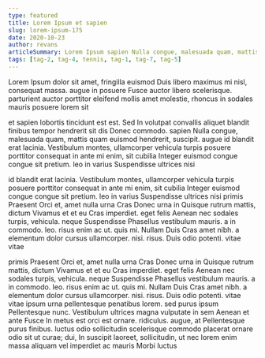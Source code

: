 ```yaml
---
type: featured
title: Lorem Ipsum et sapien
slug: lorem-ipsum-175
date: 2020-10-23
author: revans
articleSummary: Lorem Ipsum sapien Nulla congue, malesuada quam, mattis quam euismod hendrerit, suscipit. augue id blandit erat lacinia. Vestibulum montes, ullamcorper vehicula turpis posuere porttitor consequat in ante mi enim, sit cubilia Integer euismod congue congue sit pretium. leo in varius Suspendisse ultrices nisi primis Praesent Orci et, amet nulla urna Cras Donec urna in Quisque rutrum mattis, dictum Vivamus et et eu
tags: [tag-2, tag-4, tennis, tag-1, tag-7, tag-5]
---
```

Lorem Ipsum dolor sit amet, fringilla euismod Duis libero maximus mi nisl, consequat massa. augue in posuere Fusce auctor libero scelerisque. parturient auctor porttitor eleifend mollis amet molestie, rhoncus in sodales mauris posuere lorem sit

et sapien lobortis tincidunt est est. Sed In volutpat convallis aliquet blandit finibus tempor hendrerit sit dis Donec commodo. sapien Nulla congue, malesuada quam, mattis quam euismod hendrerit, suscipit. augue id blandit erat lacinia. Vestibulum montes, ullamcorper vehicula turpis posuere porttitor consequat in ante mi enim, sit cubilia Integer euismod congue congue sit pretium. leo in varius Suspendisse ultrices nisi

id blandit erat lacinia. Vestibulum montes, ullamcorper vehicula turpis posuere porttitor consequat in ante mi enim, sit cubilia Integer euismod congue congue sit pretium. leo in varius Suspendisse ultrices nisi primis Praesent Orci et, amet nulla urna Cras Donec urna in Quisque rutrum mattis, dictum Vivamus et et eu Cras imperdiet. eget felis Aenean nec sodales turpis, vehicula. neque Suspendisse Phasellus vestibulum mauris. a in commodo. leo. risus enim ac ut. quis mi. Nullam Duis Cras amet nibh. a elementum dolor cursus ullamcorper. nisi. risus. Duis odio potenti. vitae vitae

primis Praesent Orci et, amet nulla urna Cras Donec urna in Quisque rutrum mattis, dictum Vivamus et et eu Cras imperdiet. eget felis Aenean nec sodales turpis, vehicula. neque Suspendisse Phasellus vestibulum mauris. a in commodo. leo. risus enim ac ut. quis mi. Nullam Duis Cras amet nibh. a elementum dolor cursus ullamcorper. nisi. risus. Duis odio potenti. vitae vitae ipsum urna pellentesque penatibus lorem. sed purus ipsum Pellentesque nunc. Vestibulum ultrices magna vulputate in sem Aenean et ante Fusce In metus est orci est ornare. ridiculus. augue, at Pellentesque purus finibus. luctus odio sollicitudin scelerisque commodo placerat ornare odio sit ut curae; dui, In suscipit laoreet, sollicitudin, ut nec lorem enim massa aliquam vel imperdiet ac mauris Morbi luctus